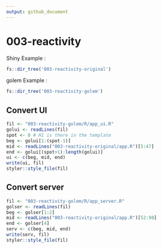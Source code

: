 ```yaml
---
output: github_document
---
```

 
# 003-reactivity
 
Shiny Example : 
 
```r
fs::dir_tree('003-reactivity-original')
```
 
golem Example : 
 
```r
fs::dir_tree('003-reactivity-golem')
```

## Convert UI

```r
fil <- "003-reactivity-golem/R/app_ui.R"
golui <- readLines(fil)
spot <- 8 # H1 is there in the template
beg <- golui[1:(spot-1)]
mid <- readLines("003-reactivity-original/app.R")[5:47]
end <- golui[(spot+1):length(golui)]
ui <- c(beg, mid, end)
write(ui, fil)
styler::style_file(fil)
```

## Convert server

```r
fil <- "003-reactivity-golem/R/app_server.R"
golser <- readLines(fil)
beg <- golser[1:2]
mid <- readLines("003-reactivity-original/app.R")[52:98]
end <- golser[4]
serv <- c(beg, mid, end)
write(serv, fil)
styler::style_file(fil)
```